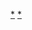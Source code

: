 {{Catnav|台灣|台灣教育|台灣高等教育|台灣大專院校}}
{{Catnav|台灣|台灣教育|台灣學校|台灣大專院校}}
{{Catnav|中華民國|中華民國教育|中华民国高等教育|中華民國大專院校|台灣大專院校}}
{{Catmore|台灣大專院校列表}}

[[Category:台灣大專院校|*]]
[[Category:中華民國公立大學|*]]